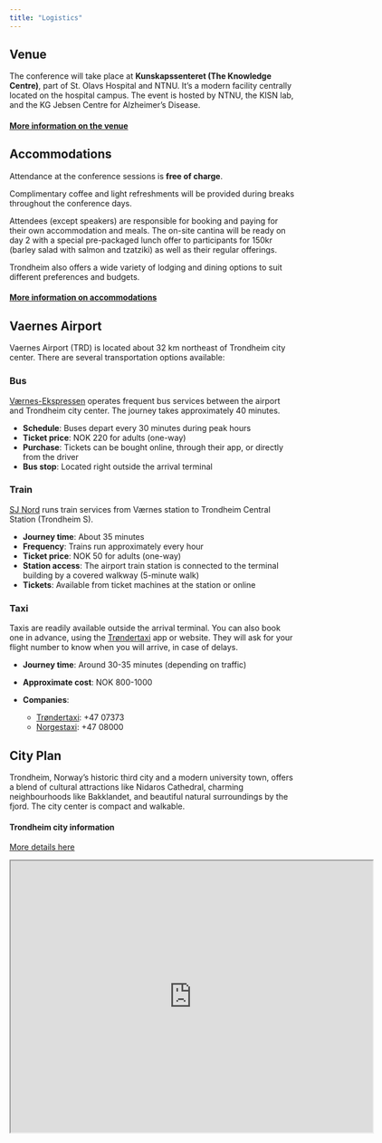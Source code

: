 ```yaml
---
title: "Logistics"
---
```


## Venue

The conference will take place at **Kunskapssenteret (The Knowledge Centre)**, part of St. Olavs Hospital and NTNU. It's a modern facility centrally located on the hospital campus. The event is hosted by NTNU, the KISN lab, and the KG Jebsen Centre for Alzheimer's Disease.

:::{.callout-note appearance="simple"}
#### [More information on the venue](/content/logistics/venue.qmd)
:::

## Accommodations

Attendance at the conference sessions is **free of charge**.

Complimentary coffee and light refreshments will be provided during breaks throughout the conference days.

Attendees (except speakers) are responsible for booking and paying for their own accommodation and meals.
The on-site cantina will be ready on day 2 with a special pre-packaged lunch offer to participants for 150kr (barley salad with salmon and tzatziki) as well as their regular offerings.

Trondheim also offers a wide variety of lodging and dining options to suit different preferences and budgets.

:::{.callout-note appearance="simple"}
#### [More information on accommodations](/content/logistics/accomodations.qmd)
:::

## Vaernes Airport

Vaernes Airport (TRD) is located about 32 km northeast of Trondheim city center. There are several transportation options available:

### Bus

[Værnes-Ekspressen](https://en.vaernesekspressen.no/) operates frequent bus services between the airport and Trondheim city center. The journey takes approximately 40 minutes.

- **Schedule**: Buses depart every 30 minutes during peak hours
- **Ticket price**: NOK 220 for adults (one-way)
- **Purchase**: Tickets can be bought online, through their app, or directly from the driver
- **Bus stop**: Located right outside the arrival terminal

### Train

[SJ Nord](https://www.vy.no/tog/trondheim-varnes) runs train services from Værnes station to Trondheim Central Station (Trondheim S).

- **Journey time**: About 35 minutes
- **Frequency**: Trains run approximately every hour
- **Ticket price**: NOK 50 for adults (one-way)
- **Station access**: The airport train station is connected to the terminal building by a covered walkway (5-minute walk)
- **Tickets**: Available from ticket machines at the station or online

### Taxi

Taxis are readily available outside the arrival terminal. You can also book one in advance, using the [Trøndertaxi](https://trondertaxi.no/) app or website. They will ask for your flight number to know when you will arrive, in case of delays.

- **Journey time**: Around 30-35 minutes (depending on traffic)

- **Approximate cost**: NOK 800-1000
- **Companies**:
    - [Trøndertaxi](https://trondertaxi.no/): +47 07373
    - [Norgestaxi](https://norgestaxi.no/): +47 08000

## City Plan

Trondheim, Norway's historic third city and a modern university town, offers a blend of cultural attractions like Nidaros Cathedral, charming neighbourhoods like Bakklandet, and beautiful natural surroundings by the fjord. The city center is compact and walkable.

:::{.column-margin}
::::{.callout-note appearance="simple"}
#### Trondheim city information
[More details here](/content/logistics/trondheim.qmd)
::::
:::

<iframe src="https://www.google.com/maps/d/embed?mid=1m8J1HyPTFdfnNLmtJPaizM5Lj2Fh2rM&ehbc=2E312F&noprof=1" width="640" height="480"></iframe>

